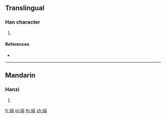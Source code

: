 ==Translingual==

===Han character===
{{Han char|rn=96|rad=玉|as=06|sn=10|four=|canj=MGKSS}}

# {{defn|Han|sort=玉06}}

====References====
* {{Han ref|kx=0730.140|dkj=20940|dj=1141.240|hdz=21114.060|uh=73D5|ud=29653}}

----

==Mandarin==

===Hanzi===
{{cmn-hanzi|pin=[[lì]] ([[li4]])|wg=li<sup>4</sup>}}

# {{defn|lang=cmn|sort=玉06}}

[[fr:珕]]
[[pl:珕]]
[[th:珕]]
[[zh:珕]]